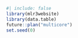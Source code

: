 ```r
#| include: false
library(mlr3website)
library(data.table)
future::plan("multicore")
set.seed(0)
```

